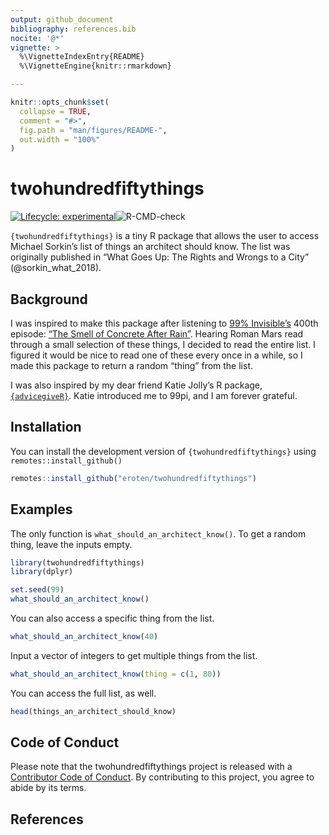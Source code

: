 ```yaml
---
output: github_document
bibliography: references.bib
nocite: '@*'
vignette: >
  %\VignetteIndexEntry{README}
  %\VignetteEngine{knitr::rmarkdown}

---
```


<!-- README.md is generated from README.Rmd. Please edit that file -->

```r
knitr::opts_chunk$set(
  collapse = TRUE,
  comment = "#>",
  fig.path = "man/figures/README-",
  out.width = "100%"
)
```

# twohundredfiftythings

<!-- badges: start -->
[![Lifecycle: experimental](https://img.shields.io/badge/lifecycle-experimental-orange.svg)](https://www.tidyverse.org/lifecycle/#experimental)![R-CMD-check](https://github.com/eroten/twohundredfiftythings/workflows/R-CMD-check/badge.svg)
<!-- badges: end -->

`{twohundredfiftythings}` is a tiny R package that allows the user to access Michael Sorkin's list of things an architect should know. The list was originally published in "What Goes Up: The Rights and Wrongs to a City" (@sorkin_what_2018). 

## Background  

I was inspired to make this package after listening to [99% Invisible's](https://99percentinvisible.org/) 400th episode: ["The Smell of Concrete After Rain"](https://99percentinvisible.org/episode/the-smell-of-concrete-after-rain/). Hearing Roman Mars read through a small selection of these things, I decided to read the entire list. I figured it would be nice to read one of these every once in a while, so I made this package to return a random "thing" from the list.  

I was also inspired by my dear friend Katie Jolly's R package, [`{advicegiveR}`](https://github.com/katiejolly/advicegiveR). Katie introduced me to 99pi, and I am forever grateful.  

## Installation

You can install the development version of `{twohundredfiftythings}` using `remotes::install_github()`

```r
remotes::install_github("eroten/twohundredfiftythings")
```

## Examples  

The only function is `what_should_an_architect_know()`. To get a random thing, leave the inputs empty.  


```r
library(twohundredfiftythings)
library(dplyr)

set.seed(99)
what_should_an_architect_know()
```

You can also access a specific thing from the list. 

```r
what_should_an_architect_know(40)
```

Input a vector of integers to get multiple things from the list. 

```r
what_should_an_architect_know(thing = c(1, 80))
```

You can access the full list, as well. 

```r
head(things_an_architect_should_know)
```


## Code of Conduct

Please note that the twohundredfiftythings project is released with a [Contributor Code of Conduct](https://contributor-covenant.org/version/2/0/CODE_OF_CONDUCT.html). By contributing to this project, you agree to abide by its terms.

## References
